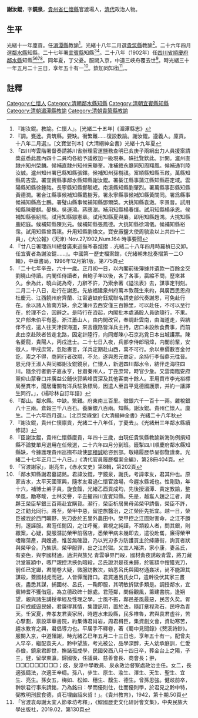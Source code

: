 {{明清人物信息框
| 姓名 =  謝汝錕
| 原名 = 
| 圖片名稱=  
| 圖片大小 = 220px
| 圖片說明 =  
| 最高職務 = [[四川省|四川省]][[順慶府|順慶府]][[鄰水縣知縣|鄰水縣知縣]]
| 國家 = 大清
| 爵位 =
| 籍貫 = [[貴州省|貴州省]][[仁懷縣|仁懷縣]]
| 族裔 =  
| 旗籍 =  
| 字號 =  字鏡泉
| 諡號 = 
| 出生日期 = 
| 出生地點 =
| 逝世日期 = 光緒乙巳年五月二十三日
| 逝世地點 = 
| 墓葬 = 
| 配偶 = 曾氏、袁氏
| 親屬 = 祖謝廷獻〔候選同知，誥封榮祿大夫〕，父謝秉義〔旌表孝義，藍翎選用知州，誥授通奉大夫〕，弟[[謝汝欽|謝汝欽]]〔光緒乙酉拔貢歷任吉林伊通州五常伯都訥賓州三廳吉林府長春府吉林道廣西龍州道吉林民政使果勇巴圖魯，誥封榮祿大夫〕<ref>「謝明良履歷」，《畿輔同官錄》</ref>
| 出身 = 
*  廩貢
| 經歷 = 
| 著作 =  
*  
*
*
}}
'''謝汝錕'''{{BD|1855年||1905年|6月25日|}}，字'''鏡泉'''，[[貴州省|貴州省]][[仁懷縣|仁懷縣]]官渡場人，[[清代|清代]]政治人物。

== 生平 ==
光緒十一年廩貢。任[[湄潭縣|湄潭縣]]教諭<ref>『謝汝錕。教諭。仁懷人』。[光緒二十五年]《湄潭縣志》</ref>。光緒十八年二月選[[貴筑縣|貴筑縣]]教諭<ref>『調。甕逹。貴筑縣。要缺。衝繁難……復設教諭。謝汝錕。遵義人。廩貢。十八年二月選』。[文寶堂刊本]《大清縉紳全書》光緒十九年夏</ref>。二十六年四月選[[鄰水縣|鄰水縣]]知縣，二十七年署[[宜賓縣|宜賓縣]]知縣<ref>「四川岑雲階署督奏請將川省辦理官運鹽務查明已亥庚子兩綱出力人員援案請奬茲悉此農內四十二員均各給予議敘加一級現奉。硃批覽欽此。計開。瀘州直隸州知州榮麟。候補直隸州知州宋聯奎。准補敘永廳同知周翔鳳。候補通判陸汝誠。瀘州知州署巴縣知縣張鐸。候補知州孫樹祺。富順縣知縣玉啟。萬縣知縣周吉雲。署宜賓縣事鄰水縣知縣謝汝錕。署綦江縣事蒲江縣知縣莊定域。雲陽縣知縣徐鍾祜。長寧縣知縣鄭毓岷。南溪縣知縣劉肇烈。署萬縣事彭縣知縣黃德潤。署合江縣事候補知縣戴樹芳。署永寧縣事候補知縣黃關同。署爲縣事候補知縣高士鵬。署璧山縣事候補知縣鄧爾棨。大挑知縣袁澈。李景晉。試用知縣陳夔麒。晏棟。吳運鴻。蔣應澍。補用知縣楊春煇。試用知縣楊承恩。候補知縣張紹熙。試用知縣鄒憲章。試用知縣夏與賡。即用知縣趙鴻。大挑知縣鹿紹庭。候補知縣陳兆元。候補知縣張鳳德。大挑知縣徐鴻儀。候補知縣裕霈。試用知縣曾壽祺。升用知縣劉煥文。寶安廠鹽大使周毓渝以上共四十二員」，《大公報》（天津）·Nov.27,1902,Num.164·時事要聞</ref><ref>『廿八日署理四川總督廣東巡撫岑春煊摺 ...光緒二十八年四月時羅楨已交卸。任宜賓者為謝汝錕……』。中國第一歷史檔案館，《光緒朝朱批奏摺第一二○輯》，中華書局，1996年12月第1版，第775頁</ref>。二十八年（1902年）任[[四川省|四川省]][[順慶府|順慶府]][[鄰水縣|鄰水縣]]知縣<ref>「二十七年辛丑，六十一歲。正月初一日，以内閣前後簿據并遺款一百餘金交劉曉山侍讀。内閣任侍讀者，自鮑子年以後，各了各事，贏縮不問，歷來甚久。余為此，曉山詫為奇，力辭不許，乃索余著《謚法表》去，謀事定刊刻。二月二十八日，赴行在謝恩。先放福建泉州府萬本敦薇生來約，與廣西思恩府杜慶元、江西饒州府齊蘭、江甯遺缺府鈺斌聯名請吏部代奏謝恩，可免赴行在。余以諸人皆南方缺，余之蒲州去西安僅三百餘里，可以赴任，不可以至行在，於理不合，因辭之。是時行在咨起，内閣批本處滿股人員欲隨行，不果。又户部朱伯平有基，淅江蕭山人，由内閣改官，奉調赴雲南，由海道走，與結伴不成，遣人往天津探海道，來言鐡路皆洋兵主持，店口未設飲食費事，而前此由京赴陝者皆走北路，因定計陸行，向同鄉陳小石京兆覓日本出城護票。陳名夔龍，貴陽人，丙戌進士。二十七日入夜，兵部李侍郎昭煒，内閣前輩，安徵人，甲戌庶常，忽貽晝言，洋兵定期赴山西，萬不可行。余以車價數百金付訖，索之不得，商同行者改期，不允，遂與恩元商定，余持行李偕鼎元往晉。恩元侍王淑人與同鄉謝汝錕鏡泉，仁懐人，新選四川鄰水令，結伴走海往四川。隨余行者劉子嘉永亨，甘肅秦州人，丁丑庶常，時官少詹。又雲南臨安府黨仰山蒙眷口并廣益公鋪伙郭紫峰寶深及其他客商十餘人。車用貫市李光裕標局至貫市，聞居庸關有洋兵駐紥標局，因遣人至昌平覓德國護票，并約一譒譯生同行。」，《楊珍林自訂年譜》</ref><ref>『鄰山。鄰水縣。中缺。繁難。府東南三百里。徵銀六千一百十一兩。雜稅銀八十三兩。倉榖三千八百石。養廉銀八百兩。知縣。謝汝錕。貴州仁懷人。廩生。二十六年四月選』。[北京榮祿堂]《大清縉紳全書》光緒二十八年秋</ref><ref>『謝汝錕，貴州仁懷廪貢，光緒二十八年任，丁憂去』。《光緒卅三年鄰水縣續修誌》</ref><ref>『臣謝汝錕，貴州仁懷縣廩貢，年四十三歲，由現任貴筑縣教諭新海防例捐知縣不論雙單月選用在任候選，二十六年四月分到班。籤掣四川順慶府鄰水縣知縣缺，今據護理貴州巡撫布政使[[邵積誠|邵積誠]]給咨到部。敬繕履歷恭呈御覽謹奏。光緒二十七年正月二十八日。』《清代官員履歷檔案全編》，第28冊404頁。</ref>。同年夏，丁父憂。服闕入京，中道三峽舟覆去世<ref>「官渡謝家」，謝亮生，《赤水文史》第8輯，第202頁</ref>。時光緒三十一年五月二十三日，享年五十有一<ref>「鄰水知縣謝君墓誌銘。君諱汝錕，字鏡泉，謝氏，考諱孝友，君其仲也。原家吉水，太平天國軍興，隨孝友君過仁懷官渡場，今趕水縣城也。性剛勁，年十六，補博士弟子員，旋食餼，光緒乙酉貢成均，先後授湄潭、貴定教諭，整學風，勵寒畯，士林交譽，辛丑擢四川宜賓知縣。先是，越巂人趙之江者，與夥王榮臣挈銀三百兩赴宜購貨。瀕行，榮臣析居異母弟榮甲請偕，榮臣不許，之江勸允同行。將至，榮甲中惡，留逆旅醫治，之江榮臣先抵宜。越一日，榮臣被戕於西門曠野，兇刀委於五里外農田中。榮甲控之江圖財害命，之江不勝刑，邃誣服。君蒞任閱囚，之江呼冤，君視之純謹，不類殺人者，問其銀，則繳案，心疑，變服潛訪榮甲前宿店，悉榮甲病未幾即去，遣役赴巂，廉得榮甲嗜賭蕩產，與嫂通，惟苦無確證，乃以兇刃多方防護買主於縴藤街，詢買者狀與榮甲合。乃集訊，榮甲服罪，出之江於獄。又宜人褚洪，家小康，妻呂氏，有姿色，與李國材通，適洪與族兄 青雲爭界鬥毆，國材夤夜誘殺青雲，將刀藏洪堂匾額中，嗾尸親控洪挾仇暗殺，呂氏證洪是夜未歸，於匾額中搜獲兇刀，前任已定讞，君閱卷大疑，微服訪數次，始悉呂氏與國材通姦狀，尚不能證其謀殺，蓋國材虎而冠，人皆憚而箝口。君買通呂氏女□，遣幹役伏其家三晝夜，盡悉其謀，捕國材、呂氏，一鞠即服，其明敏折獄多類是。調授鄰水，宜賓紳耆不獲借寇，為立德政碑十餘處。君蒞鄰，問俗觀風，籌建書院，逢朔望，親與諸生講授孝經及性理之學。士風不振，鄰邑差風最惡，民苦久矣。胥目何成威逼民婦，君廉得其情，集證訊明，置於法，隨訂章程泐石，民呼為青天。壬寅夏，奔孝友君喪家居，時趕水未設縣，民多椎魯，君與袁君虛谷，苦心擘劃，禀設萃華書院，約集傳君肖岩，周君楫臣，集資創文會，資助寒苦，趕水教育之興，君倡導力也。平居手不釋卷，著《蜀中見聞錄》《僰溪詩鈔》。服闋入京，中道殂謝，時光緒乙巳年五月二十三日也，享年五十有一。配曾夫人早卒，繼配袁夫人，黔中望族，考光被公，品學深醇，夫人幼承庭訓，仁愛恭儉，鏡泉君即世，撫諸孤成學，民國癸酉八月十四日卒，葬金台上之陽，子三，健，留學東瀛，歸國後，任議員、慈善會長、商會長；翀，□□□□□□□□□；歧，泉漳中學教員、泉永政治督察處政治主任。女二，長適張鑄法，次適王辛疇。孫八，步生、原生、渝生、澤生、天生、聖生、宜生、亮生。孫女五，梅如、松如、穗生、馥生、德生。曾孫思強。健歧前卒，翀狀君行事來請銘，乃為銘曰：學而優則仕，仕而優則學，於君見之黔中特，弼教明刑民食德，貞石埋幽詔來哲！」。《貴州教育》，1942，第十期.50頁</ref>。欽加同知銜<ref>「官渡袁母謝太宜人節孝坊考釋」，《鰼國歷史文化研討會文集》，中央民族大學出版社，2019.02，第130頁</ref>。。

==註釋==
{{reflist}}
{{清朝人物小作品}}
{{鄰水縣知縣}}
[[Category:仁懷人|Category:仁懷人]]
[[Category:清朝鄰水縣知縣|Category:清朝鄰水縣知縣]]
[[Category:清朝宜賓縣知縣|Category:清朝宜賓縣知縣]]
[[Category:清朝湄潭縣教諭|Category:清朝湄潭縣教諭]]
[[Category:清朝貴築縣教諭|Category:清朝貴築縣教諭]]